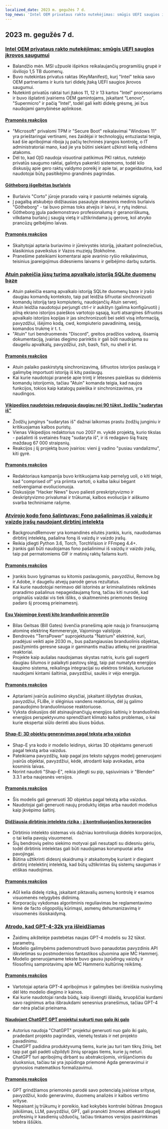 ```yaml
---
localized_date: 2023 m. gegužės 7 d.
top_news: 'Intel OEM privataus rakto nutekėjimas: smūgis UEFI saugios įkrovos saugumui'
---
```




<CallToAction />

<Steps>

## 2023 m. gegužės 7 d.

### [Intel OEM privataus rakto nutekėjimas: smūgis UEFI saugios įkrovos saugumui](https://securityonline.info/intel-oem-private-key-leak-a-blow-to-uefi-secure-boot-security/)

- Balandžio mėn. MSI užpuolė išpirkos reikalaujančių programišių grupė ir išviliojo 1,5 TB duomenų.
- Buvo nutekintas privatus raktas (KeyManifest), kurį "Intel" teikia savo OEM partneriams ir kuris turi didelę įtaką UEFI saugios įkrovos saugumui.
- Nutekinti privatūs raktai turi įtakos 11, 12 ir 13 kartos "Intel" procesoriams ir buvo išplatinti įvairiems OEM gamintojams, įskaitant "Lenovo", "Supermicro" ir pačią "Intel", todėl gali kelti didelę grėsmę, jei bus naudojami gamybinėse aplinkose.

#### [Pramonės reakcijos](http://news.ycombinator.com/item?id=35843566)

- "Microsoft" privalomi TPM ir "Secure Boot" reikalavimai "Windows 11" yra prieštaringai vertinami, nes žaidėjai ir technologijų entuziastai teigia, kad šie apribojimai riboja jų pačių techninės įrangos kontrolę, o IT administratoriai mano, kad jie yra būtini siekiant užkirsti kelią vidinėms atakoms.
- Dėl to, kad OĮG naudoja visuotinai patikimus PKI raktus, nutekėjo privatūs saugumo raktai, galintys pakenkti sistemoms, todėl kilo diskusijų apie gero raktų valdymo poreikį ir apie tai, ar pageidautina, kad naudotojai būtų pasitikėjimo grandinės pagrindas.

#### [Götheborg išgelbėtas burlaivis](https://www.gotheborg.se/news/rescue-of-sailing-boat/)

- Burlaivis "Corto" jūroje prarado vairą ir pasiuntė nelaimės signalą.
- Į pagalbą atskubėjo didžiausias pasaulyje okeaninis medinis burlaivis "Götheborg" - tai buvo pirmas toks atvejis ir laivui, ir rytų indėnui.
- Götheborg įgula pademonstravo profesionalumą ir geranoriškumą, vilkdama burlaivį į saugią vietą ir užtikrindama jų gerovę, kol atvyko prancūzų gelbėjimo laivas.

#### [Pramonės reakcijos](http://news.ycombinator.com/item?id=35838751)

- Skaitytojai aptaria buriavimo ir jūreivystės istoriją, įskaitant polineziečius, klasikinius paveikslus ir Vazos muziejų Stokholme.
- Pranešime pateikiami komentarai apie avarinio ryšio reikalavimus, teisinius įpareigojimus didesniems laivams ir gelbėjimo darbų sutartis.

### [Atuin pakeičia jūsų turimą apvalkalo istoriją SQLite duomenų baze](https://github.com/ellie/atuin)

- Atuin pakeičia esamą apvalkalo istoriją SQLite duomenų baze ir įrašo daugiau komandų konteksto, taip pat leidžia šifruotai sinchronizuoti komandų istoriją tarp kompiuterių, naudojančių Atuin serverį.
- Atuin leidžia naudotojui perjungti ctrl-r ir aukštyn (galima konfigūruoti) į pilną ekrano istorijos paieškos vartotojo sąsają, kurti atsargines šifruotos apvalkalo istorijos kopijas ir jas sinchronizuoti bei sekti visą informaciją, pavyzdžiui, išėjimo kodą, cwd, kompiuterio pavadinimą, sesiją, komandos trukmę ir t. t.
- "Atuin" turi bendruomenės "Discord", greitos pradžios vadovą, išsamią dokumentaciją, įvairias diegimo parinktis ir gali būti naudojama su daugeliu apvalkalų, pavyzdžiui, zsh, bash, fish, nu shell ir kt.

#### [Pramonės reakcijos](http://news.ycombinator.com/item?id=35839470)

- Atuin palaiko paskirstytą sinchronizavimą, šifruotos istorijos paslaugą ir galimybę importuoti istoriją iš kitų paslaugų.
- Kai kurie naudotojai pranešė apie trintį ir lėtesnes paieškas su didelėmis komandų istorijomis, tačiau "Atuin" komanda teigia, kad naujos funkcijos, tokios kaip katalogų paieška ir sinchronizavimas, yra naudingos.

#### [Vikipedijos naudotojas redaguoja daugiau nei 90 tūkst. žodžių "sudarytas iš"](https://en.wikipedia.org/wiki/User:Giraffedata/comprised_of)

- Žodžių junginys "sudarytas iš" dažnai laikomas prastu žodžių junginiu ir kritikuojamas kalbos puristų.
- Vienas Vikipedijos redaktorius nuo 2007 m. vykdė projektą, kurio tikslas - pašalinti iš svetainės frazę "sudaryta iš", ir iš redagavo šią frazę maždaug 67 000 straipsnių.
- Reakcijos į šį projektą buvo įvairios: vieni jį vadino "pusiau vandalizmu", kiti gyrė.

#### [Pramonės reakcijos](http://news.ycombinator.com/item?id=35838180)

- Redaktoriaus kampanija buvo kritikuojama kaip pernelyg uoli, o kiti teigė, kad "comprised of" yra priimta vartoti, o kalba laikui bėgant neišvengiamai evoliucionuoja.
- Diskusijoje "Hacker News" buvo paliesti preskriptyvizmo ir deskriptyvizmo privalumai ir trūkumai, kalbos evoliucija ir aiškumo svarba techniniame rašyme.

### [Atvirojo kodo fono šalintuvas: Fono pašalinimas iš vaizdų ir vaizdo įrašų naudojant dirbtinį intelektą](https://github.com/nadermx/backgroundremover)

- BackgroundRemover yra komandinės eilutės įrankis, kuris, naudodamas dirbtinį intelektą, pašalina foną iš vaizdų ir vaizdo įrašų.
- Reikia įdiegti Python 3.6, Torch, TorchVision ir FFmpeg 4.4+.
- Įrankis gali būti naudojamas fono pašalinimui iš vaizdų ir vaizdo įrašų, taip pat permatomiems GIF ir matinių raktų failams kurti.

#### [Pramonės reakcijos](http://news.ycombinator.com/item?id=35838504)

- Įrankis buvo lyginamas su kitomis paslaugomis, pavyzdžiui, Remove.bg ir Adobe, ir daugeliu atvejų parodė gerus rezultatus.
- Kai kurie naudotojai nerimavo dėl istorinės ar kriminalistinės reikšmės praradimo pašalinus nepageidaujamą foną, tačiau kiti nurodė, kad originalūs vaizdai vis tiek išliks, o skaitmeninės priemonės tiesiog padaro šį procesą prieinamesnį.

#### [Esu Vajominge švęsti kito branduolinio proveržio](https://www.gatesnotes.com/Wyoming-TerraPower)

- Bilas Geitsas (Bill Gates) švenčia pranešimą apie naują jo finansuojamą atominę elektrinę Kemmereryje, Vajomingo valstijoje.
- Bendrovės "TerraPower" suprojektuota "Natrium" elektrinė, kuri, pradėjusi veikti apie 2030 m., bus pažangiausias branduolinis objektas, pasižymintis geresne sauga ir gaminantis mažiau atliekų nei įprastiniai reaktoriai.
- Projekte kaip aušalas naudojamas skystas natris, kuris gali sugerti daugiau šilumos ir palaikyti pastovų slėgį, taip pat numatyta energijos kaupimo sistema, reikalinga integracijai su elektros tinklais, kuriuose naudojami kintami šaltiniai, pavyzdžiui, saulės ir vėjo energija.

#### [Pramonės reakcijos](http://news.ycombinator.com/item?id=35838407)

- Aptariami įvairūs aušinimo skysčiai, įskaitant išlydytas druskas, pavyzdžiui, FLiBe, ir slėginius vandens reaktorius, dėl jų galimo panaudojimo branduoliniuose reaktoriuose.
- Vyksta diskusijos dėl atsinaujinančiųjų energijos šaltinių ir branduolinės energijos perspektyvumo sprendžiant klimato kaitos problemas, o kai kurie ekspertai siūlo derinti abu šiuos būdus.

#### [Shap-E: 3D objektų generavimas pagal tekstą arba vaizdus](https://github.com/openai/shap-e)

- Shap-E yra kodo ir modelio leidinys, skirtas 3D objektams generuoti pagal tekstą arba vaizdus.
- Pateikiama pavyzdžių, kaip pagal jos teksto sąlygos modelį generuojami įvairūs objektai, pavyzdžiui, kėdė, atrodanti kaip avokadas, arba kosminis laivas.
- Norint naudoti "Shap-E", reikia įdiegti su pip, sąsiuviniais ir "Blender" 3.3.1 arba naujesnės versijos.

#### [Pramonės reakcijos](http://news.ycombinator.com/item?id=35836976)

- Šis modelis gali generuoti 3D objektus pagal tekstą arba vaizdus.
- Naudotojai gali generuoti naujų produktų idėjas arba naudoti modelius kaip įkvėpimo šaltinį.

#### [Didžiausia dirbtinio intelekto rizika - jį kontroliuojančios korporacijos](https://www.fastcompany.com/90892235/researcher-meredith-whittaker-says-ais-biggest-risk-isnt-consciousness-its-the-corporations-that-control-them)

- Dirbtinio intelekto sistemas vis dažniau kontroliuoja didelės korporacijos, o tai kelia pavojų visuomenei.
- Šių bendrovių pelno siekimo motyvai gali nesutapti su didesniu gėriu, todėl dirbtinis intelektas gali būti naudojamas korumpuotai arba pavojingai.
- Būtina užtikrinti didesnį skaidrumą ir atskaitomybę kuriant ir diegiant dirbtinį intelektinį intelektą, kad būtų užtikrintas šių sistemų saugumas ir etiškas naudojimas.

#### [Pramonės reakcijos](http://news.ycombinator.com/item?id=35841542)

- AGI kelia didelę riziką, įskaitant piktavalių asmenų kontrolę ir esamos visuomenės nelygybės didinimą.
- Korporacijų vykdomas algoritminis reguliavimas be reglamentavimo lėmė de facto oligopolijų kūrimąsi, asmenų dehumanizavimą ir visuomenės išsiskaidymą.

### [Atrodo, kad GPT-4-32k yra išleidžiamas](https://community.openai.com/t/it-looks-like-gpt-4-32k-is-rolling-out/194615)

- Žaidimų aikštelėje pastebėtas naujas GPT-4 modelis su 32 tūkst. parametrų.
- Modelio galimybėms pademonstruoti buvo panaudotas pavyzdinis API iškvietimas su postmodernios fantastikos užuomina apie MC Hammerį.
- Modelio generuojamame tekste buvo gausu įspūdingų vaizdų ir filosofinių samprotavimų apie MC Hammerio kultūrinę reikšmę.

#### [Pramonės reakcijos](http://news.ycombinator.com/item?id=35841460)

- Vartotojai aptaria GPT-4 apribojimus ir galimybes bei išreiškia nusivylimą dėl lėto modelio diegimo ir kainos.
- Kai kurie naudotojai randa būdų, kaip išvengti išlaidų, kruopščiai kurdami savo raginimus arba išbraukdami senesnius pranešimus, tačiau GPT-4 dar nėra plačiai prieinama.

#### [Naudojant ChatGPT GPT projektui sukurti nuo galo iki galo](https://github.com/ixaxaar/VardaGPT/blob/master/STORY.md)

- Autorius naudoja "ChatGPT" projektui generuoti nuo galo iki galo, pradedant projekto pagrindais, vienetų testais ir net projekto pavadinimu.
- ChatGPT padidina produktyvumą tiems, kurie jau turi tam tikrų žinių, bet taip pat gali padėti užpildyti žinių spragas tiems, kurie jų neturi.
- ChatGPT turi apribojimų dirbant su abstrakcijomis, viršijančiomis du sluoksnius, tačiau tai yra įspūdinga priemonė Agda generavimui ir grynosios matematikos formalizavimui.

#### [Pramonės reakcijos](http://news.ycombinator.com/item?id=35839536)

- GPT grindžiamos priemonės parodė savo potencialą įvairiose srityse, pavyzdžiui, kodo generavimo, duomenų analizės ir kalbos vertimo srityse.
- Nepaisant jų trūkumų ir poreikio, kad kokybės kontrolei būtinas žmogaus įsikišimas, LLM, pavyzdžiui, GPT, gali pranokti žmones atliekant daugelį profesinių ir kasdienių užduočių, tačiau tinkamos versijos pasirinkimas tebėra iššūkis.

</Steps>
